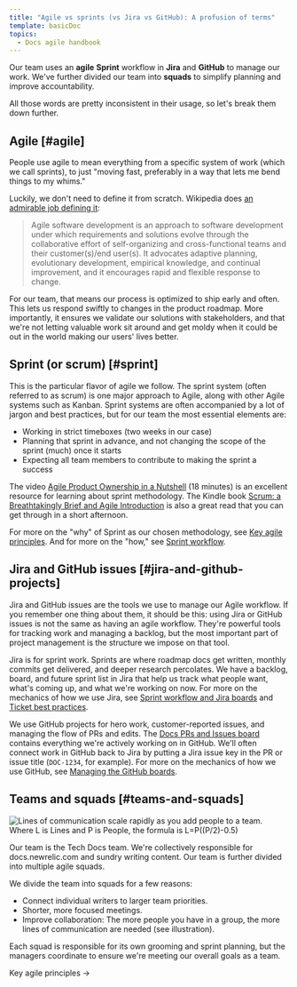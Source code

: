 ```yaml
---
title: "Agile vs sprints (vs Jira vs GitHub): A profusion of terms"
template: basicDoc
topics:
  - Docs agile handbook
---
```



Our team uses an **agile** **Sprint** workflow in **Jira** and **GitHub** to manage our work. We've further divided our team into **squads** to simplify planning and improve accountability.

All those words are pretty inconsistent in their usage, so let's break them down further.

## Agile [#agile]

People use agile to mean everything from a specific system of work (which we call sprints), to just "moving fast, preferably in a way that lets me bend things to my whims."

Luckily, we don't need to define it from scratch. Wikipedia does [an admirable job defining it](https://en.wikipedia.org/wiki/Agile_software_development):

> Agile software development is an approach to software development under which requirements and solutions evolve through the collaborative effort of self-organizing and cross-functional teams and their customer(s)/end user(s). It advocates adaptive planning, evolutionary development, empirical knowledge, and continual improvement, and it encourages rapid and flexible response to change.

For our team, that means our process is optimized to ship early and often. This lets us respond swiftly to changes in the product roadmap. More importantly, it ensures we validate our solutions with stakeholders, and that we're not letting valuable work sit around and get moldy when it could be out in the world making our users' lives better.

## Sprint (or scrum) [#sprint]

This is the particular flavor of agile we follow. The sprint system (often referred to as scrum) is one major approach to Agile, along with other Agile systems such as Kanban. Sprint systems are often accompanied by a lot of jargon and best practices, but for our team the most essential elements are:

* Working in strict timeboxes (two weeks in our case)
* Planning that sprint in advance, and not changing the scope of the sprint (much) once it starts
* Expecting all team members to contribute to making the sprint a success

The video [Agile Product Ownership in a Nutshell](https://www.youtube.com/watch?v=502ILHjX9EE) (18 minutes) is an excellent resource for learning about sprint methodology. The Kindle book [Scrum: a Breathtakingly Brief and Agile Introduction](https://www.amazon.com/Scrum-Breathtakingly-Brief-Agile-Introduction-ebook/dp/B007P5N8D4/) is also a great read that you can get through in a short afternoon.

For more on the "why" of Sprint as our chosen methodology, see [Key agile principles](/docs/agile-handbook/key-concepts/key-agile-principles/). And for more on the "how," see [Sprint workflow](/docs/agile-handbook/sprint-mechanics/sprint-workflow-and-jira-boards/).

## Jira and GitHub issues [#jira-and-github-projects]

Jira and GitHub issues are the tools we use to manage our Agile workflow. If you remember one thing about them, it should be this: using Jira or GitHub issues is not the same as having an agile workflow. They're powerful tools for tracking work and managing a backlog, but the most important part of project management is the structure we impose on that tool.

Jira is for sprint work. Sprints are where roadmap docs get written, monthly commits get delivered, and deeper research percolates. We have a backlog, board, and future sprint list in Jira that help us track what people want, what's coming up, and what we're working on now. For more on the mechanics of how we use Jira, see [Sprint workflow and Jira boards](/docs/agile-handbook/sprint-mechanics/sprint-workflow-and-jira-boards/) and [Ticket best practices](/docs/agile-handbook/appendices/ticket-best-practices/).

We use GitHub projects for hero work, customer-reported issues, and managing the flow of PRs and edits. The [Docs PRs and Issues board](https://github.com/newrelic/docs-website/projects/3) contains everything we're actively working on in GitHub. We'll often connect work in GitHub back to Jira by putting a Jira issue key in the PR or issue title (`DOC-1234`, for example). For more on the mechanics of how we use GitHub, see [Managing the GitHub boards](/docs/agile-handbook/heroing/managing-the-github-boards/).

## Teams and squads [#teams-and-squads]

<img
  title="Lines of communication versus the number of people on a team."
  alt="Lines of communication scale rapidly as you add people to a team. Where L is Lines and P is People, the formula is L=P((P/2)-0.5)"
  src={agilehandbookCommunicationLinesinTeam}
/>

Our team is the Tech Docs team. We're collectively responsible for docs.newrelic.com and sundry writing content. Our team is further divided into multiple agile squads.

We divide the team into squads for a few reasons:

* Connect individual writers to larger team priorities. 
* Shorter, more focused meetings. 
* Improve collaboration: The more people you have in a group, the more lines of communication are needed (see illustration).

Each squad is responsible for its own grooming and sprint planning, but the managers coordinate to ensure we're meeting our overall goals as a team.

<ButtonGroup>
  <ButtonLink
    role="button"
    to="/docs/agile-handbook/key-concepts/key-agile-principles/"
    variant="secondary"
  >
    Key agile principles →
  </ButtonLink>
</ButtonGroup>
